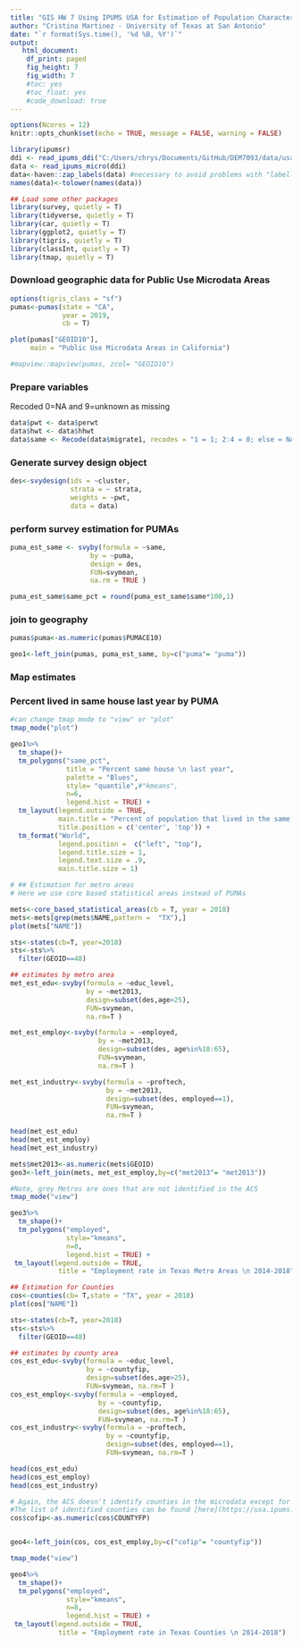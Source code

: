 ```yaml
---
title: "GIS HW 7 Using IPUMS USA for Estimation of Population Characteristics in Various Geographic Areas"
author: "Cristina Martinez - University of Texas at San Antonio"
date: "`r format(Sys.time(), '%d %B, %Y')`"
output:
   html_document:
    df_print: paged
    fig_height: 7
    fig_width: 7
    #toc: yes
    #toc_float: yes
    #code_download: true
---
```


```r
options(Ncores = 12)
knitr::opts_chunk$set(echo = TRUE, message = FALSE, warning = FALSE)
```

```r
library(ipumsr)
ddi <- read_ipums_ddi("C:/Users/chrys/Documents/GitHub/DEM7093/data/usa_00004.xml")
data <- read_ipums_micro(ddi)
data<-haven::zap_labels(data) #necessary to avoid problems with "labelled" data class
names(data)<-tolower(names(data))
```

```r
## Load some other packages
library(survey, quietly = T)
library(tidyverse, quietly = T)
library(car, quietly = T)
library(ggplot2, quietly = T)
library(tigris, quietly = T)
library(classInt, quietly = T)
library(tmap, quietly = T)
```

### Download geographic data for Public Use Microdata Areas
```r
options(tigris_class = "sf")
pumas<-pumas(state = "CA",
             year = 2019,
             cb = T)

plot(pumas["GEOID10"],
     main = "Public Use Microdata Areas in California")
```
```r
#mapview::mapview(pumas, zcol= "GEOID10")
```

### Prepare variables
Recoded 0=NA and 9=unknown as missing
```r
data$pwt <- data$perwt
data$hwt <- data$hhwt
data$same <- Recode(data$migrate1, recodes = "1 = 1; 2:4 = 0; else = NA")
```

### Generate survey design object
```r
des<-svydesign(ids = ~cluster,
               strata = ~ strata,
               weights = ~pwt,
               data = data)
```

### perform survey estimation for PUMAs
```r
puma_est_same <- svyby(formula = ~same,
                    by = ~puma,
                    design = des,
                    FUN=svymean,
                    na.rm = TRUE )

puma_est_same$same_pct = round(puma_est_same$same*100,1)
```

### join to geography
```r
pumas$puma<-as.numeric(pumas$PUMACE10)

geo1<-left_join(pumas, puma_est_same, by=c("puma"= "puma"))
```

### Map estimates
### Percent lived in same house last year by PUMA
```r
#can change tmap mode to "view" or "plot"
tmap_mode("plot")

geo1%>%
  tm_shape()+
  tm_polygons("same_pct",
              title = "Percent same house \n last year",
              palette = "Blues",
              style= "quantile",#"kmeans",
              n=6,
              legend.hist = TRUE) +
  tm_layout(legend.outside = TRUE,
            main.title = "Percent of population that lived in the same house in the last year by California PUMAs \n 2015-2019",
            title.position = c('center', 'top')) +
  tm_format("World",
            legend.position =  c("left", "top"),
            legend.title.size = 1,
            legend.text.size = .9,
            main.title.size = 1)

```

```r
# ## Estimation for metro areas
# Here we use core based statistical areas instead of PUMAs

mets<-core_based_statistical_areas(cb = T, year = 2018)
mets<-mets[grep(mets$NAME,pattern =  "TX"),]
plot(mets["NAME"])

sts<-states(cb=T, year=2018)
sts<-sts%>%
  filter(GEOID==48)
```

```r
## estimates by metro area
met_est_edu<-svyby(formula = ~educ_level,
                   by = ~met2013,
                   design=subset(des,age>25),
                   FUN=svymean,
                   na.rm=T )

met_est_employ<-svyby(formula = ~employed,
                      by = ~met2013,
                      design=subset(des, age%in%18:65),
                      FUN=svymean,
                      na.rm=T )

met_est_industry<-svyby(formula = ~proftech,
                        by = ~met2013,
                        design=subset(des, employed==1),
                        FUN=svymean,
                        na.rm=T )

head(met_est_edu)
head(met_est_employ)
head(met_est_industry)

```

```r
mets$met2013<-as.numeric(mets$GEOID)
geo3<-left_join(mets, met_est_employ,by=c("met2013"= "met2013"))

```

```r
#Note, grey Metros are ones that are not identified in the ACS
tmap_mode("view")

geo3%>%
  tm_shape()+
  tm_polygons("employed",
              style="kmeans",
              n=8,
              legend.hist = TRUE) +
 tm_layout(legend.outside = TRUE,
            title = "Employment rate in Texas Metro Areas \n 2014-2018")  

```

```r
## Estimation for Counties
cos<-counties(cb= T,state = "TX", year = 2018)
plot(cos["NAME"])

sts<-states(cb=T, year=2018)
sts<-sts%>%
  filter(GEOID==48)
```

```r
## estimates by county area
cos_est_edu<-svyby(formula = ~educ_level,
                   by = ~countyfip,
                   design=subset(des,age>25),
                   FUN=svymean, na.rm=T )
cos_est_employ<-svyby(formula = ~employed,
                      by = ~countyfip,
                      design=subset(des, age%in%18:65),
                      FUN=svymean, na.rm=T )
cos_est_industry<-svyby(formula = ~proftech,
                        by = ~countyfip,
                        design=subset(des, employed==1),
                        FUN=svymean, na.rm=T )

head(cos_est_edu)
head(cos_est_employ)
head(cos_est_industry)

```

```r
# Again, the ACS doesn't identify counties in the microdata except for those counties with small populations. 
#The list of identified counties can be found [here](https://usa.ipums.org/usa-action/variables/COUNTYFIP#codes_section)
cos$cofip<-as.numeric(cos$COUNTYFP)


geo4<-left_join(cos, cos_est_employ,by=c("cofip"= "countyfip"))

tmap_mode("view")

geo4%>%
  tm_shape()+
  tm_polygons("employed",
              style="kmeans",
              n=8,
              legend.hist = TRUE) +
 tm_layout(legend.outside = TRUE,
            title = "Employment rate in Texas Counties \n 2014-2018")  

```
